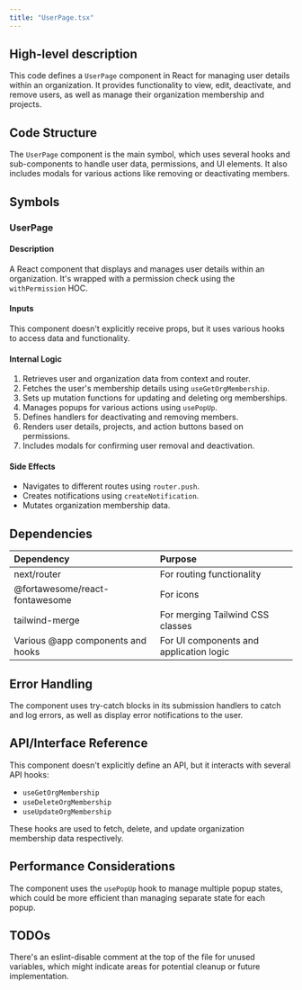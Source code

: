 ```yaml
---
title: "UserPage.tsx"
---
```


## High-level description
This code defines a `UserPage` component in React for managing user details within an organization. It provides functionality to view, edit, deactivate, and remove users, as well as manage their organization membership and projects.

## Code Structure
The `UserPage` component is the main symbol, which uses several hooks and sub-components to handle user data, permissions, and UI elements. It also includes modals for various actions like removing or deactivating members.

## Symbols

### UserPage
#### Description
A React component that displays and manages user details within an organization. It's wrapped with a permission check using the `withPermission` HOC.

#### Inputs
This component doesn't explicitly receive props, but it uses various hooks to access data and functionality.

#### Internal Logic
1. Retrieves user and organization data from context and router.
2. Fetches the user's membership details using `useGetOrgMembership`.
3. Sets up mutation functions for updating and deleting org memberships.
4. Manages popups for various actions using `usePopUp`.
5. Defines handlers for deactivating and removing members.
6. Renders user details, projects, and action buttons based on permissions.
7. Includes modals for confirming user removal and deactivation.

#### Side Effects
- Navigates to different routes using `router.push`.
- Creates notifications using `createNotification`.
- Mutates organization membership data.

## Dependencies
| Dependency | Purpose |
|:-----------|:--------|
| next/router | For routing functionality |
| @fortawesome/react-fontawesome | For icons |
| tailwind-merge | For merging Tailwind CSS classes |
| Various @app components and hooks | For UI components and application logic |

## Error Handling
The component uses try-catch blocks in its submission handlers to catch and log errors, as well as display error notifications to the user.

## API/Interface Reference
This component doesn't explicitly define an API, but it interacts with several API hooks:
- `useGetOrgMembership`
- `useDeleteOrgMembership`
- `useUpdateOrgMembership`

These hooks are used to fetch, delete, and update organization membership data respectively.

## Performance Considerations
The component uses the `usePopUp` hook to manage multiple popup states, which could be more efficient than managing separate state for each popup.

## TODOs
There's an eslint-disable comment at the top of the file for unused variables, which might indicate areas for potential cleanup or future implementation.
